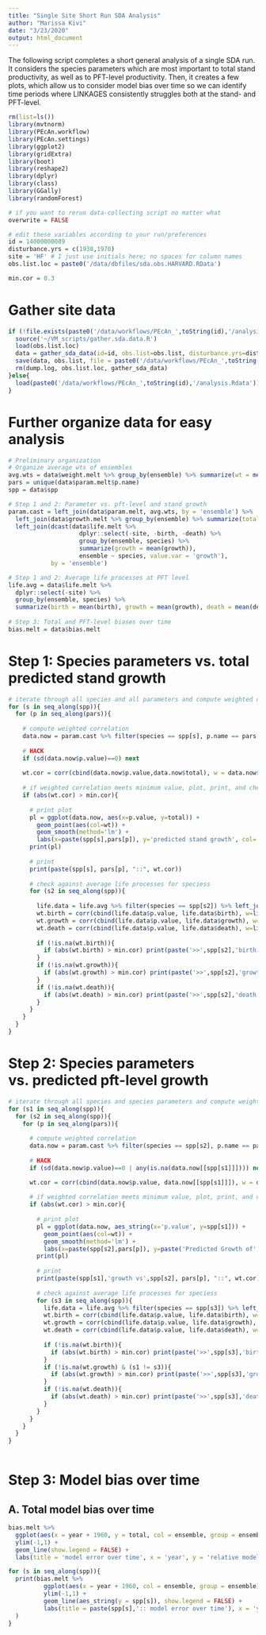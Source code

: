 ```yaml
---
title: "Single Site Short Run SDA Analysis"
author: "Marissa Kivi"
date: "3/23/2020"
output: html_document
---
```


The following script completes a short general analysis of a single SDA run. It considers the species parameters which are most important to total stand productivity, as well as to PFT-level productivity. Then, it creates a few plots, which allow us to consider model bias over time so we can identify time periods where LINKAGES consistently struggles both at the stand- and PFT-level. 
  
```R
rm(list=ls())
library(mvtnorm)
library(PEcAn.workflow)
library(PEcAn.settings)
library(ggplot2)
library(gridExtra)
library(boot)
library(reshape2)
library(dplyr)
library(class)
library(GGally)
library(randomForest)

# if you want to rerun data-collecting script no matter what 
overwrite = FALSE

# edit these variables according to your run/preferences
id = 14000000089
disturbance.yrs = c(1938,1970)
site = 'HF' # I just use initials here; no spaces for column names 
obs.list.loc = paste0('/data/dbfiles/sda.obs.HARVARD.RData')

min.cor = 0.3

```

# Gather site data 
```R

if (!file.exists(paste0('/data/workflows/PEcAn_',toString(id),'/analysis.Rdata')) | overwrite){
  source('~/VM_scripts/gather.sda.data.R') 
  load(obs.list.loc)
  data = gather_sda_data(id=id, obs.list=obs.list, disturbance.yrs=disturbance.yrs, init=site)
  save(data, obs.list, file = paste0('/data/workflows/PEcAn_',toString(id),'/analysis.Rdata'))
  rm(dump.log, obs.list.loc, gather_sda_data)
}else{
  load(paste0('/data/workflows/PEcAn_',toString(id),'/analysis.Rdata'))
}

```

# Further organize data for easy analysis
```R

# Preliminary organization
# Organize average wts of ensembles 
avg.wts = data$weight.melt %>% group_by(ensemble) %>% summarize(wt = mean(weight))
pars = unique(data$param.melt$p.name)
spp = data$spp

# Step 1 and 2: Parameter vs. pft-level and stand growth 
param.cast = left_join(data$param.melt, avg.wts, by = 'ensemble') %>%
  left_join(data$growth.melt %>% group_by(ensemble) %>% summarize(total = mean(total)), by = 'ensemble') %>%
  left_join(dcast(data$life.melt %>% 
                    dplyr::select(-site, -birth, -death) %>% 
                    group_by(ensemble, species) %>% 
                    summarize(growth = mean(growth)),
                    ensemble ~ species, value.var = 'growth'), 
            by = 'ensemble')

# Step 1 and 2: Average life processes at PFT level
life.avg = data$life.melt %>% 
  dplyr::select(-site) %>%
  group_by(ensemble, species) %>%
  summarize(birth = mean(birth), growth = mean(growth), death = mean(death))
  
# Step 3: Total and PFT-level biases over time
bias.melt = data$bias.melt
```

# Step 1: Species parameters vs. total predicted stand growth 

```R

# iterate through all species and all parameters and compute weighted correlation
for (s in seq_along(spp)){
  for (p in seq_along(pars)){
    
    # compute weighted correlation
    data.now = param.cast %>% filter(species == spp[s], p.name == pars[p]) %>% dplyr::select(p.value, total, wt, ensemble)
    
    # HACK
    if (sd(data.now$p.value)==0) next
    
    wt.cor = corr(cbind(data.now$p.value,data.now$total), w = data.now$wt)
    
    # if weighted correlation meets minimum value, plot, print, and check life processes
    if (abs(wt.cor) > min.cor){
      
      # print plot
      pl = ggplot(data.now, aes(x=p.value, y=total)) + 
        geom_point(aes(col=wt)) + 
        geom_smooth(method='lm') +
        labs(x=paste(spp[s],pars[p]), y='predicted stand growth', col='weight')
      print(pl)
      
      # print
      print(paste(spp[s], pars[p], "::", wt.cor))
      
      # check against average life processes for speciess 
      for (s2 in seq_along(spp)){
        
        life.data = life.avg %>% filter(species == spp[s2]) %>% left_join(data.now, by = 'ensemble')
        wt.birth = corr(cbind(life.data$p.value, life.data$birth), w=life.data$wt)
        wt.growth = corr(cbind(life.data$p.value, life.data$growth), w=life.data$wt)
        wt.death = corr(cbind(life.data$p.value, life.data$death), w=life.data$wt)
        
        if (!is.na(wt.birth)){
          if (abs(wt.birth) > min.cor) print(paste('>>',spp[s2],'birth ::', wt.birth))
        }
        if (!is.na(wt.growth)){
          if (abs(wt.growth) > min.cor) print(paste('>>',spp[s2],'growth ::', wt.growth))
        }
        if (!is.na(wt.death)){
          if (abs(wt.death) > min.cor) print(paste('>>',spp[s2],'death ::', wt.death))
        }
      }
    }
  }
}
```

# Step 2: Species parameters vs. predicted pft-level growth 

```R

# iterate through all species and species parameters and compute weighted correlation
for (s1 in seq_along(spp)){
  for (s2 in seq_along(spp)){
    for (p in seq_along(pars)){
      
      # compute weighted correlation
      data.now = param.cast %>% filter(species == spp[s2], p.name == pars[p]) %>% dplyr::select(p.value, wt, ensemble, one_of(c(spp[s1])))
    
      # HACK
      if (sd(data.now$p.value)==0 | any(is.na(data.now[[spp[s1]]]))) next

      wt.cor = corr(cbind(data.now$p.value, data.now[[spp[s1]]]), w = data.now$wt)
    
      # if weighted correlation meets minimum value, plot, print, and check against life processes
      if (abs(wt.cor) > min.cor){
      
        # print plot
        pl = ggplot(data.now, aes_string(x='p.value', y=spp[s1])) + 
          geom_point(aes(col=wt)) + 
          geom_smooth(method='lm') +
          labs(x=paste(spp[s2],pars[p]), y=paste('Predicted Growth of',spp[s1]), col='weight')
        print(pl)
      
        # print
        print(paste(spp[s1],'growth vs',spp[s2], pars[p], "::", wt.cor))
        
        # check against average life processes for speciess 
        for (s3 in seq_along(spp)){
          life.data = life.avg %>% filter(species == spp[s3]) %>% left_join(data.now, by = 'ensemble')
          wt.birth = corr(cbind(life.data$p.value, life.data$birth), w=life.data$wt)
          wt.growth = corr(cbind(life.data$p.value, life.data$growth), w=life.data$wt)
          wt.death = corr(cbind(life.data$p.value, life.data$death), w=life.data$wt)
          
          if (!is.na(wt.birth)){
            if (abs(wt.birth) > min.cor) print(paste('>>',spp[s3],'birth ::', wt.birth))
          }
          if (!is.na(wt.growth) & (s1 != s3)){
            if (abs(wt.growth) > min.cor) print(paste('>>',spp[s3],'growth ::', wt.growth))
          }
          if (!is.na(wt.death)){
            if (abs(wt.death) > min.cor) print(paste('>>',spp[s3],'death ::', wt.death))
          }
        }
      }
    }
  }
}
  
```

# Step 3: Model bias over time

## A. Total model bias over time

```R

bias.melt %>% 
  ggplot(aes(x = year + 1960, y = total, col = ensemble, group = ensemble)) +
  ylim(-1,1) +
  geom_line(show.legend = FALSE) + 
  labs(title = 'model error over time', x = 'year', y = 'relative model bias')

for (s in seq_along(spp)){
  print(bias.melt %>% 
          ggplot(aes(x = year + 1960, col = ensemble, group = ensemble)) + 
          ylim(-1,1) + 
          geom_line(aes_string(y = spp[s]), show.legend = FALSE) + 
          labs(title = paste(spp[s],':: model error over time'), x = 'year', y = 'relative model bias')
  )
}

```
